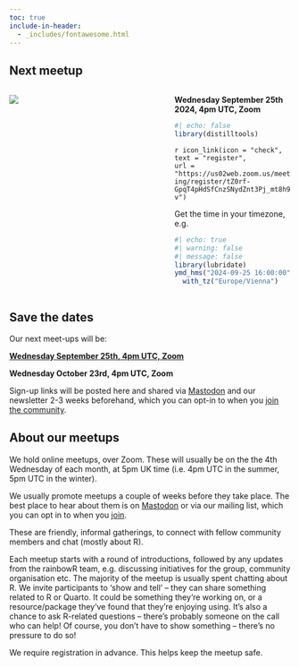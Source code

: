 ```yaml
---
toc: true
include-in-header: 
  - _includes/fontawesome.html
---
```


## Next meetup

:::: {.columns}

::: {.column width="45%"}
![](images/rainbowR-next-meetup.svg)
:::

::: {.column width="10%"}

:::

::: {.column width="45%"}
**Wednesday September 25th 2024, 4pm UTC, Zoom**

```r
#| echo: false
library(distilltools)
```

`r icon_link(icon = "check",
          text = "register",
          url = "https://us02web.zoom.us/meeting/register/tZ0rf-GpqT4pHdSfCnzSNydZnt3Pj_mt8h9v")`

Get the time in your timezone, e.g.
```r
#| echo: true
#| warning: false
#| message: false
library(lubridate)
ymd_hms("2024-09-25 16:00:00") |> 
  with_tz("Europe/Vienna")
```
:::




::::

## Save the dates

Our next meet-ups will be:

**[Wednesday September 25th, 4pm UTC, Zoom](https://us02web.zoom.us/meeting/register/tZ0rf-GpqT4pHdSfCnzSNydZnt3Pj_mt8h9v)**

**Wednesday October 23rd, 4pm UTC, Zoom**

Sign-up links will be posted here and shared via [Mastodon](https://tech.lgbt/@rainbowR){target="_blank"} and our newsletter 2-3 weeks beforehand, which you can opt-in to when you [join the community](https://docs.google.com/forms/d/1y7SOWE3IW-fpR_5Cd4mK-CMUpFZ-hvhY4cTj34JqTVE/){target="_blank"}.

## About our meetups

We hold online meetups, over Zoom. These will usually be on the the 4th Wednesday of each month, at 5pm UK time (i.e. 4pm UTC in the summer, 5pm UTC in the winter).

We usually promote meetups a couple of weeks before they take place.
The best place to hear about them is on [Mastodon](https://tech.lgbt/@rainbowR) or via our mailing list, which you can opt in to when you [join](https://docs.google.com/forms/d/1y7SOWE3IW-fpR_5Cd4mK-CMUpFZ-hvhY4cTj34JqTVE/).

These are friendly, informal gatherings, to connect with fellow community members and chat (mostly about R).

Each meetup starts with a round of introductions, followed by any updates from the rainbowR team, e.g. discussing initiatives for the group, community organisation etc.
The majority of the meetup is usually spent chatting about R. We invite participants to 'show and tell' -- they can share something related to R or Quarto. 
It could be something they're working on, or a resource/package they've found that they're enjoying using. 
It's also a chance to ask R-related questions -- there's probably someone on the call who can help! 
Of course, you don't have to show something -- there's no pressure to do so!


We require registration in advance. This helps keep the meetup safe.
